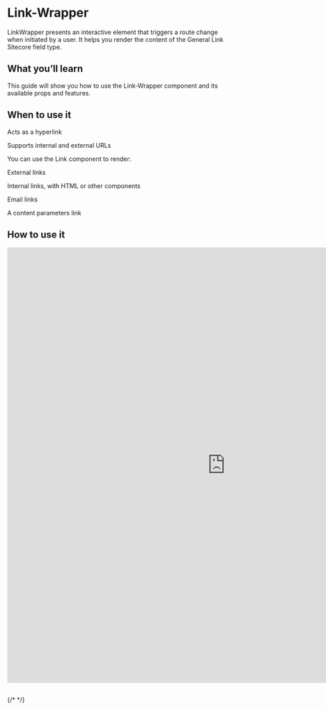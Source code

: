 
<Meta of={LinkWrapperStories} />

# Link-Wrapper

LinkWrapper presents an interactive element that triggers a route change when initiated by a user. It helps you render the content of the General Link Sitecore field type.

## What you’ll learn 

This guide will show you how to use the Link-Wrapper component and its available props and features.

## When to use it 

Acts as a hyperlink

Supports internal and external URLs

You can use the Link component to render:

External links

Internal links, with HTML or other components

Email links

A content parameters link

## How to use it 

<iframe
  src="https://xmc-hztl-foundation-storybook.vercel.app/?path=/story/helpers-sitecore-wrappers-link-wrapper--default"
  width="1000"
  height="1000"
  frameborder="0"
></iframe>

##

{/* <Canvas of={CheckboxStories.Card} /> */}

